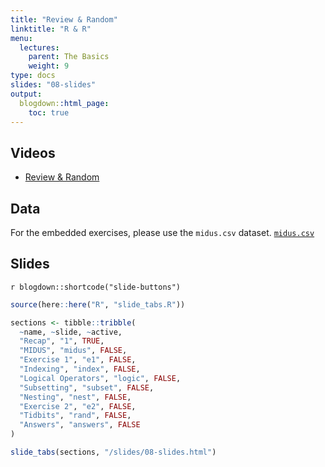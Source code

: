 ```yaml
---
title: "Review & Random"
linktitle: "R & R"
menu:
  lectures:
    parent: The Basics
    weight: 9
type: docs
slides: "08-slides"
output:
  blogdown::html_page:
    toc: true
---
```


## Videos

- [Review & Random](https://youtu.be/cH7_i6jRBhI)

## Data
For the embedded exercises, please use the `midus.csv` dataset. 
[<i class="fas fa-file-csv"></i> `midus.csv`](/practice/07-practice/data/midus.csv)

## Slides

`r blogdown::shortcode("slide-buttons")`

```r

source(here::here("R", "slide_tabs.R"))

sections <- tibble::tribble(
  ~name, ~slide, ~active,
  "Recap", "1", TRUE,
  "MIDUS", "midus", FALSE,
  "Exercise 1", "e1", FALSE,
  "Indexing", "index", FALSE,
  "Logical Operators", "logic", FALSE,
  "Subsetting", "subset", FALSE,
  "Nesting", "nest", FALSE,
  "Exercise 2", "e2", FALSE,
  "Tidbits", "rand", FALSE,
  "Answers", "answers", FALSE
)

slide_tabs(sections, "/slides/08-slides.html")
```